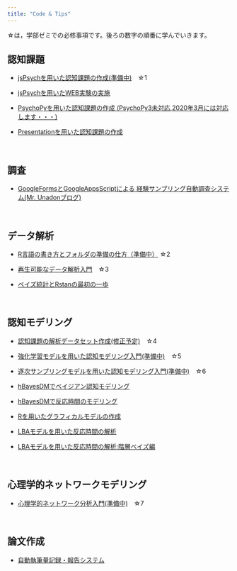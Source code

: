 ```yaml
---
title: "Code & Tips"
---
```


☆は，学部ゼミでの必修事項です。後ろの数字の順番に学んでいきます。

## 認知課題

- [jsPsychを用いた認知課題の作成(準備中)](how-to-jspsych.html)　☆1

- [jsPsychを用いたWEB実験の実施](how-to-web-experiment-jspsych.html)

- [PsychoPyを用いた認知課題の作成 (PsychoPy3未対応,2020年3月には対応します・・・)](how-to-psychopy.html)

- [Presentationを用いた認知課題の作成](how-to-presentation.html)

<br />


## 調査

- [GoogleFormsとGoogleAppsScriptによる
経験サンプリング自動調査システム(Mr. Unadonブログ)](https://mrunadon.github.io/%E7%B0%A1%E5%8D%984%E3%82%B9%E3%83%86%E3%83%83%E3%83%97%E3%81%A7%E7%B5%8C%E9%A8%93%E3%82%B5%E3%83%B3%E3%83%97%E3%83%AA%E3%83%B3%E3%82%B0%E8%87%AA%E5%8B%95%E8%AA%BF%E6%9F%BB%E3%82%B7%E3%82%B9%E3%83%86%E3%83%A0%E3%81%AE%E6%A7%8B%E7%AF%89/)

<br />

## データ解析

- [R言語の書き方とフォルダの準備の仕方（準備中）](how-to-R-language.html) ☆2

- [再生可能なデータ解析入門](how-to-reproducible-analysis.html)　☆3

- [ベイズ統計とRstanの最初の一歩](how-to-start-rstan.html)

<br />

## 認知モデリング

- [認知課題の解析データセット作成(修正予定)](how-to-dataHandling.html)　☆4

- [強化学習モデルを用いた認知モデリング入門(準備中)](how-to-cognitive-modeling-rl.html)　☆5

- [逐次サンプリングモデルを用いた認知モデリング入門(準備中)](how-to-cognitive-modeling-ssm.html)　☆6

- [hBayesDMでベイジアン認知モデリング](how-to-hBayesDM.html)

- [hBayesDMで反応時間のモデリング](how-to-hBayesDM-RT.html)

- [Rを用いたグラフィカルモデルの作成](how-to-graphicalModel.html)

- [LBAモデルを用いた反応時間の解析](https://ykunisato.github.io/lbaStan/lbaStan.html)

- [LBAモデルを用いた反応時間の解析:階層ベイズ編](https://ykunisato.github.io/hlbaStan/hlbaStan.html)

<br />


## 心理学的ネットワークモデリング

- [心理学的ネットワーク分析入門(準備中)](how-to-psychological-network.html)　☆7

<br />


## 論文作成

- [自動執筆量記録・報告システム](how-to-google-doc.html)